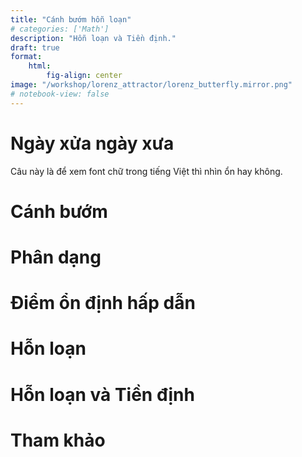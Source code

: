 ```yaml
---
title: "Cánh bướm hỗn loạn"
# categories: ['Math']
description: "Hỗn loạn và Tiền định."
draft: true
format:
    html:
        fig-align: center
image: "/workshop/lorenz_attractor/lorenz_butterfly.mirror.png"
# notebook-view: false
---
```


# Ngày xửa ngày xưa

Câu này là để xem font chữ trong tiếng Việt thì nhìn ổn hay không.

# Cánh bướm


# Phân dạng


# Điểm ổn định hấp dẫn


# Hỗn loạn


# Hỗn loạn và Tiền định



# Tham khảo

